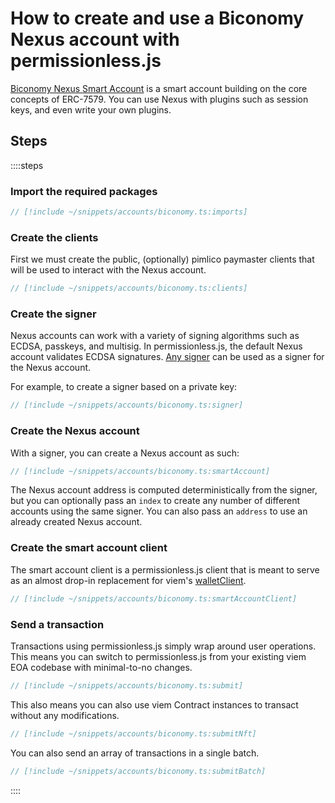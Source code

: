 
<VersionWarning version="0.2" />

# How to create and use a Biconomy Nexus account with permissionless.js

[Biconomy Nexus Smart Account](https://github.com/bcnmy/nexus) is a smart account building on the core concepts of ERC-7579. You can use Nexus with plugins such as session keys, and even write your own plugins.

## Steps

::::steps

### Import the required packages

```ts
// [!include ~/snippets/accounts/biconomy.ts:imports]
```

### Create the clients

First we must create the public, (optionally) pimlico paymaster clients that will be used to interact with the Nexus account.

```ts
// [!include ~/snippets/accounts/biconomy.ts:clients]
```

### Create the signer

Nexus accounts can work with a variety of signing algorithms such as ECDSA, passkeys, and multisig. In permissionless.js, the default Nexus account validates ECDSA signatures. [Any signer](/permissionless/signers) can be used as a signer for the Nexus account.

For example, to create a signer based on a private key:

```ts
// [!include ~/snippets/accounts/biconomy.ts:signer]
```

### Create the Nexus account

With a signer, you can create a Nexus account as such:

```ts
// [!include ~/snippets/accounts/biconomy.ts:smartAccount]
```

The Nexus account address is computed deterministically from the signer, but you can optionally pass an `index` to create any number of different accounts using the same signer. You can also pass an `address` to use an already created Nexus account.

### Create the smart account client

The smart account client is a permissionless.js client that is meant to serve as an almost drop-in replacement for viem's [walletClient](https://viem.sh/docs/clients/wallet.html).

```ts
// [!include ~/snippets/accounts/biconomy.ts:smartAccountClient]
```

### Send a transaction

Transactions using permissionless.js simply wrap around user operations. This means you can switch to permissionless.js from your existing viem EOA codebase with minimal-to-no changes.

```ts
// [!include ~/snippets/accounts/biconomy.ts:submit]
```

This also means you can also use viem Contract instances to transact without any modifications.

```ts
// [!include ~/snippets/accounts/biconomy.ts:submitNft]
```

You can also send an array of transactions in a single batch.

```ts
// [!include ~/snippets/accounts/biconomy.ts:submitBatch]
```

::::
